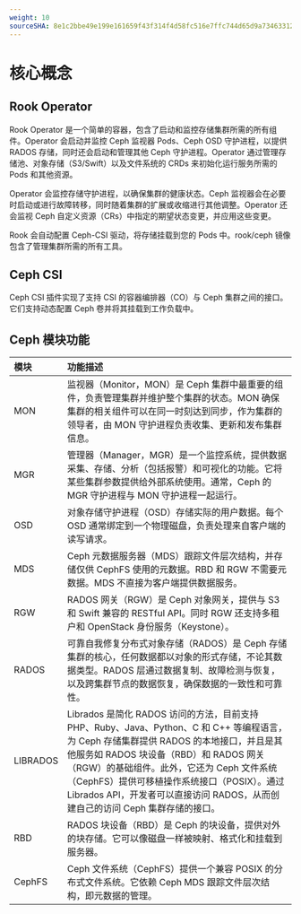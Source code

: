 ```yaml
---
weight: 10
sourceSHA: 8e1c2bbe49e199e161659f43f314f4d58fc516e7ffc744d65d9a7346331234cd
---
```


# 核心概念

## Rook Operator

Rook Operator 是一个简单的容器，包含了启动和监控存储集群所需的所有组件。Operator 会启动并监控 Ceph 监视器 Pods、Ceph OSD 守护进程，以提供 RADOS 存储，同时还会启动和管理其他 Ceph 守护进程。Operator 通过管理存储池、对象存储（S3/Swift）以及文件系统的 CRDs 来初始化运行服务所需的 Pods 和其他资源。

Operator 会监控存储守护进程，以确保集群的健康状态。Ceph 监视器会在必要时启动或进行故障转移，同时随着集群的扩展或收缩进行其他调整。Operator 还会监视 Ceph 自定义资源（CRs）中指定的期望状态变更，并应用这些变更。

Rook 会自动配置 Ceph-CSI 驱动，将存储挂载到您的 Pods 中。rook/ceph 镜像包含了管理集群所需的所有工具。

## Ceph CSI

Ceph CSI 插件实现了支持 CSI 的容器编排器（CO）与 Ceph 集群之间的接口。它们支持动态配置 Ceph 卷并将其挂载到工作负载中。

## Ceph 模块功能

| 模块   | 功能描述 |
| :----- | :---|
| MON    | 监视器（Monitor，MON）是 Ceph 集群中最重要的组件，负责管理集群并维护整个集群的状态。MON 确保集群的相关组件可以在同一时刻达到同步，作为集群的领导者，由 MON 守护进程负责收集、更新和发布集群信息。 |
| MGR    | 管理器（Manager，MGR）是一个监控系统，提供数据采集、存储、分析（包括报警）和可视化的功能。它将某些集群参数提供给外部系统使用。通常，Ceph 的 MGR 守护进程与 MON 守护进程一起运行。 |
| OSD    | 对象存储守护进程（OSD）存储实际的用户数据。每个 OSD 通常绑定到一个物理磁盘，负责处理来自客户端的读写请求。 |
| MDS    | Ceph 元数据服务器（MDS）跟踪文件层次结构，并存储仅供 CephFS 使用的元数据。RBD 和 RGW 不需要元数据。MDS 不直接为客户端提供数据服务。 |
| RGW    | RADOS 网关（RGW）是 Ceph 对象网关，提供与 S3 和 Swift 兼容的 RESTful API。同时 RGW 还支持多租户和 OpenStack 身份服务（Keystone）。 |
| RADOS  | 可靠自我修复分布式对象存储（RADOS）是 Ceph 存储集群的核心，任何数据都以对象的形式存储，不论其数据类型。RADOS 层通过数据复制、故障检测与恢复，以及跨集群节点的数据恢复，确保数据的一致性和可靠性。 |
| LIBRADOS | Librados 是简化 RADOS 访问的方法，目前支持 PHP、Ruby、Java、Python、C 和 C++ 等编程语言，为 Ceph 存储集群提供 RADOS 的本地接口，并且是其他服务如 RADOS 块设备（RBD）和 RADOS 网关（RGW）的基础组件。此外，它还为 Ceph 文件系统（CephFS）提供可移植操作系统接口（POSIX）。通过 Librados API，开发者可以直接访问 RADOS，从而创建自己的访问 Ceph 集群存储的接口。 |
| RBD    | RADOS 块设备（RBD）是 Ceph 的块设备，提供对外的块存储。它可以像磁盘一样被映射、格式化和挂载到服务器。 |
| CephFS | Ceph 文件系统（CephFS）提供一个兼容 POSIX 的分布式文件系统。它依赖 Ceph MDS 跟踪文件层次结构，即元数据的管理。 |

